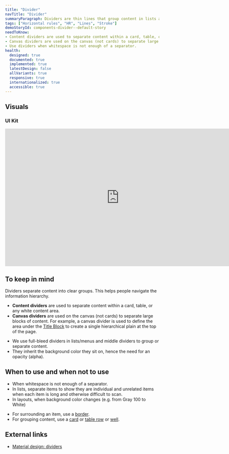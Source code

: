 ```yaml
---
title: "Divider"
navTitle: "Divider"
summaryParagraph: Dividers are thin lines that group content in lists and layouts, or separate blocks of content.
tags: ["Horizontal rules", "HR", "Lines", "Stroke"]
demoStoryId: components-divider--default-story
needToKnow: 
- Content dividers are used to separate content within a card, table, or any white content area.
- Canvas dividers are used on the canvas (not cards) to separate large blocks of content.
- Use dividers when whitespace is not enough of a separator.
health:
  designed: true
  documented: true
  implemented: true
  latestDesign: false
  allVariants: true
  responsive: true
  internationalized: true
  accessible: true
---
```




## Visuals

### UI Kit

<iframe style="border: none;" width="744" height="450" src="https://www.figma.com/embed?embed_host=share&url=https%3A%2F%2Fwww.figma.com%2Ffile%2FeZKEE5kXbEMY3lx84oz8iN%2F%25E2%259D%25A4%25EF%25B8%258F-UI-Kit-Heart%3Fnode-id%3D1929%253A14039" allowfullscreen></iframe>

## To keep in mind

Dividers separate content into clear groups. This helps people navigate the information hierarchy.

- **Content dividers** are used to separate content within a card, table, or any white content area.
- **Canvas dividers** are used on the canvas (not cards) to separate large blocks of content. For example, a canvas divider is used to define the area under the [Title Block](/components/title-block) to create a single hierarchical plain at the top of the page.

* We use full-bleed dividers in lists/menus and middle dividers to group or separate content.
* They inherit the background color they sit on, hence the need for an opacity (alpha).

## When to use and when not to use

<WhenToUseAndWhenNotToUse>
<WhenToUse>

* When whitespace is not enough of a separator.
* In lists, separate items to show they are individual and unrelated items when each item is long and otherwise difficult to scan.
* In layouts, when background color changes (e.g. from Gray 100 to White)

</WhenToUse>
<WhenNotToUse>

* For surrounding an item, use a [border](/components/border).
* For grouping content, use a [card](/components/card) or [table row](/components/table-row) or [well](/components/well).

</WhenNotToUse>
</WhenToUseAndWhenNotToUse>


## External links

* [Material design: dividers](https://material.io/design/components/dividers.html#)
